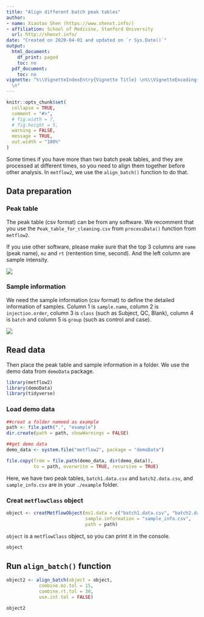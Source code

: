 ```yaml
---
title: "Align different batch peak tables"
author:
- name: Xiaotao Shen (https://www.shenxt.info/)
- affiliation: School of Medicine, Stanford University
  url: http://shenxt.info/
date: "Created on 2020-04-01 and updated on `r Sys.Date()`"
output:
  html_document:
    df_print: paged
    toc: no
  pdf_document:
    toc: no
vignette: "%\\VignetteIndexEntry{Vignette Title} \n%\\VignetteEncoding{UTF-8}\n%\\VignetteEngine{knitr::rmarkdown}
  \n"
---
```


```r
knitr::opts_chunk$set(
  collapse = TRUE,
  comment = "#>",
  # fig.width = 7, 
  # fig.height = 5,
  warning = FALSE,
  message = TRUE,
  out.width = "100%"
)
```

Some times if you have more than two batch peak tables, and they are processed at different times, so you need to align them together before other analysis. In `metflow2`, we use the `align_batch()` function to do that.

## **Data preparation**

### **Peak table**

The peak table (csv format) can be from any software. We recomment that you use the `Peak_table_for_cleaning.csv` from `processData()` function from `metflow2`.

If you use other software, please make sure that the top 3 columns are `name` (peak name), `mz` and `rt` (rentention time, second). And the left column are sample intensity.

![](../man/figures/Screen Shot 2020-04-01 at 1.07.37 PM.png)

### **Sample information**

We need the sample information (csv format) to define the detailed information of samples. Column 1 is `sample.name`, column 2 is `injection.order`, column 3 is `class` (such as Subject, QC, Blank), column 4 is `batch` and column 5 is `group` (such as control and case).


![](../man/figures/Screen Shot 2020-04-02 at 8.40.02 AM.png)

## **Read data**

Then place the peak table and sample information in a folder. We use the demo data from `demoData` package.

```r
library(metflow2)
library(demoData)
library(tidyverse)
```

### **Load demo data**

```r
##creat a folder nameed as example
path <- file.path(".", "example")
dir.create(path = path, showWarnings = FALSE)
```

```r
##get demo data
demo_data <- system.file("metflow2", package = "demoData")

file.copy(from = file.path(demo_data, dir(demo_data)), 
          to = path, overwrite = TRUE, recursive = TRUE)
```

Here, we have two peak tables, `batch1.data.csv` and `batch2.data.csv`, and `sample_info.csv` are in your `./example` folder.

### **Creat `metflowClass` object**

```r
object <- creatMetflowObject(ms1.data = c("batch1.data.csv", "batch2.data.csv"),
                             sample.information = "sample_info.csv",
                             path = path)
```

`object` is a `metflowClass` object, so you can print it in the console.

```r
object
```

## **Run `align_batch()` function**

```r
object2 <- align_batch(object = object, 
            combine.mz.tol = 15, 
            combine.rt.tol = 30, 
            use.int.tol = FALSE)
```

```r
object2
```








